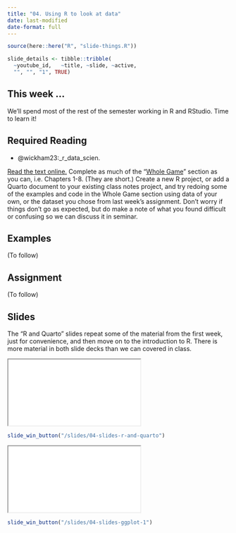 ```yaml
---
title: "04. Using R to look at data"
date: last-modified
date-format: full
---
```


```r
source(here::here("R", "slide-things.R"))

slide_details <- tibble::tribble(
  ~youtube_id,   ~title, ~slide, ~active,
  "", "", "1", TRUE)

```

## This week ...

We'll spend most of the rest of the semester working in R and RStudio. Time to learn it!

## Required Reading

- @wickham23:_r_data_scien.

[Read the text online.](https://r4ds.hadley.nz/) Complete as much of the "[Whole Game](https://r4ds.hadley.nz/whole-game)" section as you can, i.e. Chapters 1-8. (They are short.) Create a new R project, or add a Quarto document to your existing class notes project, and try redoing some of the examples and code in the Whole Game section using data of your own, or the dataset you chose from last week's assignment. Don't worry if things don't go as expected, but do make a note of what you found difficult or confusing so we can discuss it in seminar.



## Examples

(To follow)


## Assignment

(To follow)


## Slides

The "R and Quarto" slides repeat some of the material from the first week, just for convenience, and then move on to the introduction to R. There is more material in both slide decks than we can covered in class.

```{=html}
<script type="application/javascript">

function resizeIFrameToFitContent( iFrame ) {

   iFrame.width  = document.getElementById("quarto-document-content").clientWidth;
   iFrame.height  = (document.getElementById("quarto-document-content").clientWidth * 0.5625)
}

window.addEventListener('DOMContentLoaded', function(e) {

    var iFrame = document.getElementById( 'quartoframe' );
    resizeIFrameToFitContent( iFrame );
    } );

</script>
<iframe class="slide-deck" id="quartoframe" src="../slides/04-slides-r-and-quarto.html"></iframe>
```

```r
slide_win_button("/slides/04-slides-r-and-quarto")
```


```{=html}
<iframe class="slide-deck" id="quartoframe" src="../slides/04-slides-ggplot-1.html"></iframe>
```

```r
slide_win_button("/slides/04-slides-ggplot-1")
```
